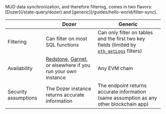 
<Callout type="info">
MUD data synchronization, and therefore filtering, comes in two flavors: [Dozer](/state-query/dozer) and [generic](/guides/hello-world/filter-sync).

|                      | Dozer                                                                                                                                              | Generic                                                                                                                                                   |
| -------------------- | -------------------------------------------------------------------------------------------------------------------------------------------------- | --------------------------------------------------------------------------------------------------------------------------------------------------------- |
| Filtering            | Can filter on most SQL functions                                                                                                                   | Can only filter on tables and the first two key fields (limited by [`eth_getLogs`](https://ethereum.github.io/execution-apis/api-documentation/) filters) |
| Availability         | [Redstone](https://redstone.xyz/docs/network-info), [Garnet](https://garnetchain.com/docs/network-info), or elsewhere if you run your own instance | Any EVM chain                                                                                                                                             |
| Security assumptions | The Dozer instance returns accurate information                                                                                                    | The endpoint returns accurate information (same assumption as any other blockchain app)                                                                   |

</Callout>
